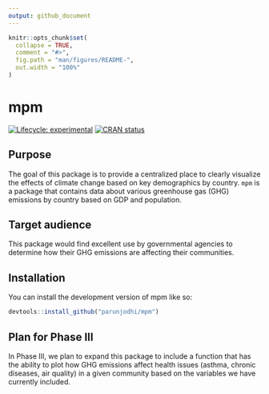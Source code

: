 ```yaml
---
output: github_document
---
```


<!-- README.md is generated from README.Rmd. Please edit that file -->

```r
knitr::opts_chunk$set(
  collapse = TRUE,
  comment = "#>",
  fig.path = "man/figures/README-",
  out.width = "100%"
)
```

# mpm

<!-- badges: start -->
[![Lifecycle: experimental](https://img.shields.io/badge/lifecycle-experimental-orange.svg)](https://lifecycle.r-lib.org/articles/stages.html#experimental)
[![CRAN status](https://www.r-pkg.org/badges/version/mpm)](https://CRAN.R-project.org/package=mpm)
<!-- badges: end -->

## Purpose 

The goal of this package is to provide a centralized place to clearly visualize the effects of climate change based on key demographics by country. `mpm` is a package that contains data about various greenhouse gas (GHG) emissions by country based on GDP and population.

## Target audience

This package would find excellent use by governmental agencies to determine how their GHG emissions are affecting their communities. 

## Installation

You can install the development version of mpm like so:

``` r
devtools::install_github("parunjodhi/mpm")
```

## Plan for Phase III

In Phase III, we plan to expand this package to include a function that has the ability to plot how GHG emissions affect health issues (asthma, chronic diseases, air quality) in a given community based on the variables we have currently included.
